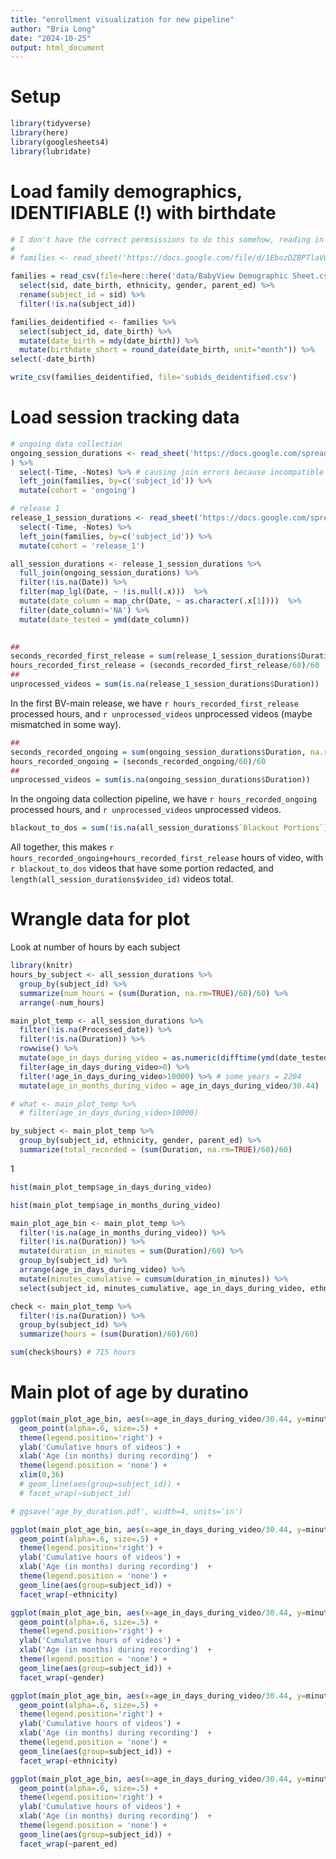 ```yaml
---
title: "enrollment visualization for new pipeline"
author: "Bria Long"
date: "2024-10-25"
output: html_document
---
```


# Setup
```r
library(tidyverse)
library(here)
library(googlesheets4)
library(lubridate)
```

# Load family demographics, IDENTIFIABLE (!) with birthdate
```r
# I don't have the correct permsissions to do this somehow, reading in manually
# 
# families <- read_sheet('https://docs.google.com/file/d/1EbozDZBPTlaV6Sv9Eeho0CkcVhH6JvsT/edit?filetype=msexcel')
```

```r
families = read_csv(file=here::here('data/BabyView Demographic Sheet.csv')) %>%
  select(sid, date_birth, ethnicity, gender, parent_ed) %>%
  rename(subject_id = sid) %>%
  filter(!is.na(subject_id))
```

```r
families_deidentified <- families %>%
  select(subject_id, date_birth) %>%
  mutate(date_birth = mdy(date_birth)) %>%
  mutate(birthdate_short = round_date(date_birth, unit="month")) %>%
select(-date_birth)

write_csv(families_deidentified, file='subids_deidentified.csv')
```

# Load session tracking data
```R
# ongoing data collection
ongoing_session_durations <- read_sheet('https://docs.google.com/spreadsheets/d/1mAti9dBNUqgNQQIIsnPb5Hu59ovKCUh9LSYOcQvzt2U/edit?gid=754020357#gid=754020357',sheet='Ongoing_data_collection'
) %>%
  select(-Time, -Notes) %>% # causing join errors because incompatible types
  left_join(families, by=c('subject_id')) %>%
  mutate(cohort = 'ongoing')

```

```r
# release 1
release_1_session_durations <- read_sheet('https://docs.google.com/spreadsheets/d/1mAti9dBNUqgNQQIIsnPb5Hu59ovKCUh9LSYOcQvzt2U/edit?gid=1883822719#gid=1883822719', sheet='Main_Release_1_Corrected') %>%
  select(-Time, -Notes) %>%
  left_join(families, by=c('subject_id')) %>%
  mutate(cohort = 'release_1')
```

```r
all_session_durations <- release_1_session_durations %>%
  full_join(ongoing_session_durations) %>%
  filter(!is.na(Date)) %>%
  filter(map_lgl(Date, ~ !is.null(.x)))  %>%
  mutate(date_column = map_chr(Date, ~ as.character(.x[1])))  %>%
  filter(date_column!='NA') %>%
  mutate(date_tested = ymd(date_column)) 
  
```


```r
##
seconds_recorded_first_release = sum(release_1_session_durations$Duration, na.rm=TRUE)
hours_recorded_first_release = (seconds_recorded_first_release/60)/60
##
unprocessed_videos = sum(is.na(release_1_session_durations$Duration))
```

In the first BV-main release, we have `r hours_recorded_first_release` processed hours, and `r unprocessed_videos` unprocessed videos (maybe mismatched in some way).

```r
##
seconds_recorded_ongoing = sum(ongoing_session_durations$Duration, na.rm=TRUE)
hours_recorded_ongoing = (seconds_recorded_ongoing/60)/60
##
unprocessed_videos = sum(is.na(ongoing_session_durations$Duration))
```

In the ongoing data collection pipeline, we have `r hours_recorded_ongoing` processed hours, and `r unprocessed_videos` unprocessed videos.


```r
blackout_to_dos = sum(!is.na(all_session_durations$`Blackout Portions`))
```
All together, this makes `r hours_recorded_ongoing+hours_recorded_first_release` hours of video, with `r blackout_to_dos` videos that have some portion redacted, and `length(all_session_durations$video_id)` videos total.

# Wrangle data for plot
Look at number of hours by each subject
```r

library(knitr)
hours_by_subject <- all_session_durations %>% 
  group_by(subject_id) %>%
  summarize(num_hours = (sum(Duration, na.rm=TRUE)/60)/60) %>%
  arrange(-num_hours) 
```

```r
main_plot_temp <- all_session_durations %>%
  filter(!is.na(Processed_date)) %>%
  filter(!is.na(Duration)) %>%
  rowwise() %>%
  mutate(age_in_days_during_video = as.numeric(difftime(ymd(date_tested), mdy(date_birth), units='days'))) %>%
  filter(age_in_days_during_video>0) %>%
  filter(!age_in_days_during_video>10000) %>% # some years = 2204
  mutate(age_in_months_during_video = age_in_days_during_video/30.44)
```

```r
# what <- main_plot_temp %>%
  # filter(age_in_days_during_video>10000)
```

```r
by_subject <- main_plot_temp %>%
  group_by(subject_id, ethnicity, gender, parent_ed) %>%
  summarize(total_recorded = (sum(Duration, na.rm=TRUE)/60)/60)
```

1

```R
hist(main_plot_temp$age_in_days_during_video)
```

```r
hist(main_plot_temp$age_in_months_during_video)
```

```r
main_plot_age_bin <- main_plot_temp %>%
  filter(!is.na(age_in_months_during_video)) %>%
  filter(!is.na(Duration)) %>%
  mutate(duration_in_minutes = sum(Duration)/60) %>%
  group_by(subject_id) %>%
  arrange(age_in_days_during_video) %>%
  mutate(minutes_cumulative = cumsum(duration_in_minutes)) %>%
  select(subject_id, minutes_cumulative, age_in_days_during_video, ethnicity, gender, parent_ed)
```

```r
check <- main_plot_temp %>%
  filter(!is.na(Duration)) %>%
  group_by(subject_id) %>%
  summarize(hours = (sum(Duration)/60)/60)

sum(check$hours) # 715 hours
```

# Main plot of age by duratino
```r
ggplot(main_plot_age_bin, aes(x=age_in_days_during_video/30.44, y=minutes_cumulative/60, col=subject_id)) +
  geom_point(alpha=.6, size=.5) +
  theme(legend.position='right') +
  ylab('Cumulative hours of videos') +
  xlab('Age (in months) during recording')  +
  theme(legend.position = 'none') +
  xlim(0,36)
  # geom_line(aes(group=subject_id)) +
  # facet_wrap(~subject_id)

# ggsave('age_by_duration.pdf', width=4, units='in')
```


```r
ggplot(main_plot_age_bin, aes(x=age_in_days_during_video/30.44, y=minutes_cumulative/60, col=subject_id)) +
  geom_point(alpha=.6, size=.5) +
  theme(legend.position='right') +
  ylab('Cumulative hours of videos') +
  xlab('Age (in months) during recording')  +
  theme(legend.position = 'none') +
  geom_line(aes(group=subject_id)) +
  facet_wrap(~ethnicity)
```
```r
ggplot(main_plot_age_bin, aes(x=age_in_days_during_video/30.44, y=minutes_cumulative/60, col=subject_id)) +
  geom_point(alpha=.6, size=.5) +
  theme(legend.position='right') +
  ylab('Cumulative hours of videos') +
  xlab('Age (in months) during recording')  +
  theme(legend.position = 'none') +
  geom_line(aes(group=subject_id)) +
  facet_wrap(~gender)
```

```r
ggplot(main_plot_age_bin, aes(x=age_in_days_during_video/30.44, y=minutes_cumulative/60, col=subject_id)) +
  geom_point(alpha=.6, size=.5) +
  theme(legend.position='right') +
  ylab('Cumulative hours of videos') +
  xlab('Age (in months) during recording')  +
  theme(legend.position = 'none') +
  geom_line(aes(group=subject_id)) +
  facet_wrap(~ethnicity)
```

```r
ggplot(main_plot_age_bin, aes(x=age_in_days_during_video/30.44, y=minutes_cumulative/60, col=subject_id)) +
  geom_point(alpha=.6, size=.5) +
  theme(legend.position='right') +
  ylab('Cumulative hours of videos') +
  xlab('Age (in months) during recording')  +
  theme(legend.position = 'none') +
  geom_line(aes(group=subject_id)) +
  facet_wrap(~parent_ed)
```